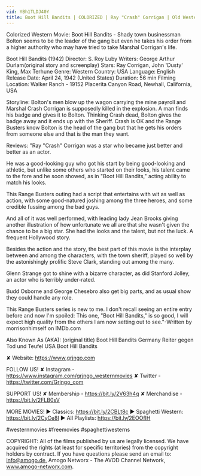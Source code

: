 ```yaml
---
vid: YBh1TLDJ40Y
title: Boot Hill Bandits | COLORIZED | Ray "Crash" Corrigan | Old Western Film
---
```


Colorized Western Movie: Boot Hill Bandits - Shady town businessman Bolton seems to be the leader of the gang but even he takes his order from a higher authority who may have tried to take Marshal Corrigan's life.

Boot Hill Bandits (1942)
Director: S. Roy Luby
Writers: George Arthur Durlam(original story and screenplay)
Stars: Ray Corrigan, John 'Dusty' King, Max Terhune
Genre: Western
Country: USA
Language: English
Release Date: April 24, 1942 (United States)
Duration: 56 min
Filming Location: Walker Ranch - 19152 Placerita Canyon Road, Newhall, California, USA

Storyline:
Bolton's men blow up the wagon carrying the mine payroll and Marshal Crash Corrigan is supposedly killed in the explosion. A man finds his badge and gives it to Bolton. Thinking Crash dead, Bolton gives the badge away and it ends up with the Sheriff. Crash is OK and the Range Busters know Bolton is the head of the gang but that he gets his orders from someone else and that is the man they want.

Reviews:
"Ray "Crash" Corrigan was a star who became just better and better as an actor.

He was a good-looking guy who got his start by being good-looking and athletic, but unlike some others who started on their looks, his talent came to the fore and he soon showed, as in "Boot Hill Bandits," acting ability to match his looks.

This Range Busters outing had a script that entertains with wit as well as action, with some good-natured joshing among the three heroes, and some credible fussing among the bad guys.

And all of it was well performed, with leading lady Jean Brooks giving another illustration of how unfortunate we all are that she wasn't given the chance to be a big star. She had the looks and the talent, but not the luck. A frequent Hollywood story.

Besides the action and the story, the best part of this movie is the interplay between and among the characters, with the town sheriff, played so well by the astonishingly prolific Steve Clark, standing out among the many.

Glenn Strange got to shine with a bizarre character, as did Stanford Jolley, an actor who is terribly under-rated.

Budd Osborne and George Chesebro also get big parts, and as usual show they could handle any role.

This Range Busters series is new to me. I don't recall seeing an entire entry before and now I'm spoiled: This one, "Boot Hill Bandits," is so good, I will expect high quality from the others I am now setting out to see."-Written by morrisonhimself on IMDb.com

Also Known As (AKA):
(original title) Boot Hill Bandits
Germany Reiter gegen Tod und Teufel
USA Boot Hill Bandits

✘ Website: https://www.grjngo.com

FOLLOW US!
✘ Instagram - https://www.instagram.com/grjngo_westernmovies
✘ Twitter - https://twitter.com/Grjngo_com

SUPPORT US!
✘ Membership - https://bit.ly/2V63h4q
✘ Merchandise - https://bit.ly/2FLB0sV

MORE MOVIES! 
► Classics: https://bit.ly/2CBLt8c 
► Spaghetti Western: https://bit.ly/2CyCe8I 
► All Playlists: https://bit.ly/2EOOfIH 

#westernmovies #freemovies #spaghettiwesterns

COPYRIGHT: All of the films published by us are legally licensed. We have acquired the rights (at least for specific territories) from the copyright holders by contract. If you have questions please send an email to: info@amogo.de, Amogo Networx - The AVOD Channel Network, www.amogo-networx.com.